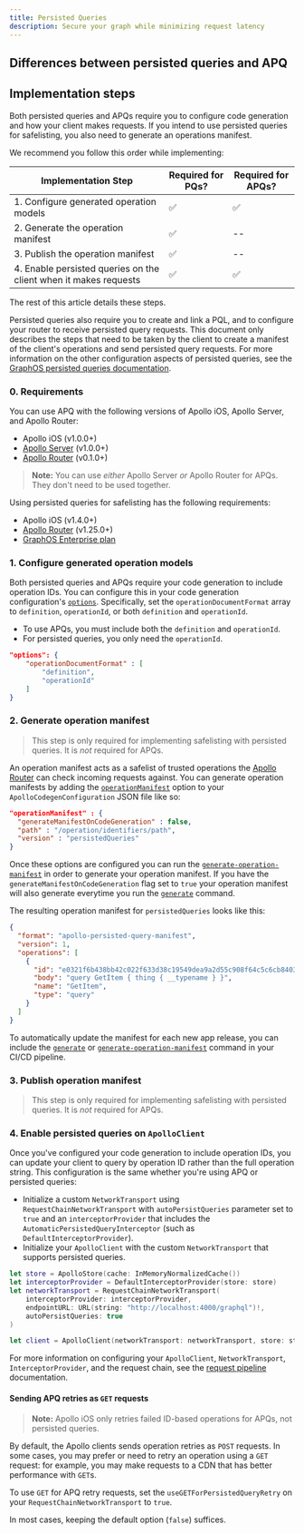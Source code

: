 ```yaml
---
title: Persisted Queries
description: Secure your graph while minimizing request latency
---
```


<ClientPQIntro />

## Differences between persisted queries and APQ

<ClientPQDifferences />

## Implementation steps

Both persisted queries and APQs require you to configure code generation and how your client makes requests. If you intend to use persisted queries for safelisting, you also need to generate an operations manifest.

We recommend you follow this order while implementing:

| Implementation Step | Required for PQs? | Required for APQs? |
| -----| ------------------ | ----------------- |
| 1. Configure generated operation models| ✅ | ✅ |
| 2. Generate the operation manifest |✅ | -- |
| 3. Publish the operation manifest |✅ | -- |
| 4. Enable persisted queries on the client when it makes requests | ✅ | ✅ |

The rest of this article details these steps.

Persisted queries also require you to create and link a PQL, and to configure your router to receive persisted query requests. This document only describes the steps that need to be taken by the client to create a manifest of the client's operations and send persisted query requests. For more information on the other configuration aspects of persisted queries, see the [GraphOS persisted queries documentation](/graphos/operations/persisted-queries).

### 0. Requirements

You can use APQ with the following versions of Apollo iOS, Apollo Server, and Apollo Router:
- Apollo iOS (v1.0.0+)
- [Apollo Server](/apollo-server/) (v1.0.0+)
- [Apollo Router](/router) (v0.1.0+)

> **Note:** You can use _either_ Apollo Server _or_ Apollo Router for APQs. They don't need to be used together.

Using persisted queries for safelisting has the following requirements:
- Apollo iOS (v1.4.0+)
- [Apollo Router](/router) (v1.25.0+)
- [GraphOS Enterprise plan](/graphos/enterprise/)

### 1. Configure generated operation models

Both persisted queries and APQs require your code generation to include operation IDs. You can configure this in your code generation configuration's [`options`](output-options).
Specifically, set the `operationDocumentFormat` array to `definition`, `operationId`, or both `definition` and `operationId`.
- To use APQs, you must include both the `definition` and `operationId`.
- For persisted queries, you only need the `operationId`.

```json title="apollo-codegen-config.json"
"options": {
    "operationDocumentFormat" : [
        "definition",
        "operationId"
    ]
}
```

### 2. Generate operation manifest

> This step is only required for implementing safelisting with persisted queries. It is _not_ required for APQs.

An operation manifest acts as a safelist of trusted operations the [Apollo Router](/router/) can check incoming requests against. You can generate operation manifests by adding the [`operationManifest`](./../code-generation/codegen-configuration#operation-manifest-configuration) option to your `ApolloCodegenConfiguration` JSON file like so:

```json title="apollo-codegen-config.json"
"operationManifest" : {
  "generateManifestOnCodeGeneration" : false,
  "path" : "/operation/identifiers/path",
  "version" : "persistedQueries"
}
```

Once these options are configured you can run the [`generate-operation-manifest`](./../code-generation/codegen-cli#generate-operation-manifest) in order to generate your operation manifest. If you have the `generateManifestOnCodeGeneration` flag set to `true` your operation manifest will also generate everytime you run the [`generate`](./../code-generation/codegen-cli#generate) command.

The resulting operation manifest for `persistedQueries` looks like this: 

```json title="operationIdentifiers.json"
{
  "format": "apollo-persisted-query-manifest",
  "version": 1,
  "operations": [
    {
      "id": "e0321f6b438bb42c022f633d38c19549dea9a2d55c908f64c5c6cb8403442fef",
      "body": "query GetItem { thing { __typename } }",
      "name": "GetItem",
      "type": "query"
    }
  ]
}
```

To automatically update the manifest for each new app release, you can include the [`generate`](./../code-generation/codegen-cli#generate) or [`generate-operation-manifest`](./../code-generation/codegen-cli#generate-operation-manifest) command in your CI/CD pipeline.

### 3. Publish operation manifest

> This step is only required for implementing safelisting with persisted queries. It is _not_ required for APQs.

<PublishPQMs />

### 4. Enable persisted queries on `ApolloClient`

Once you've configured your code generation to include operation IDs, you can update your client to query by operation ID rather than the full operation string. This configuration is the same whether you're using APQ or persisted queries:

- Initialize a custom `NetworkTransport` using `RequestChainNetworkTransport` with `autoPersistQueries` parameter set to `true` and an `interceptorProvider` that includes the `AutomaticPersistedQueryInterceptor` (such as `DefaultInterceptorProvider`).
- Initialize your `ApolloClient` with the custom `NetworkTransport` that supports persisted queries.

```swift
let store = ApolloStore(cache: InMemoryNormalizedCache())
let interceptorProvider = DefaultInterceptorProvider(store: store)
let networkTransport = RequestChainNetworkTransport(
    interceptorProvider: interceptorProvider,
    endpointURL: URL(string: "http://localhost:4000/graphql")!,
    autoPersistQueries: true
)

let client = ApolloClient(networkTransport: networkTransport, store: store)
```

For more information on configuring your `ApolloClient`, `NetworkTransport`, `InterceptorProvider`, and the request chain, see the [request pipeline](./../networking/request-pipeline) documentation.

#### Sending APQ retries as `GET` requests

> **Note:** Apollo iOS only retries failed ID-based operations for APQs, not persisted queries.

By default, the Apollo clients sends operation retries as `POST` requests.  In some cases, you may prefer or need to retry an operation using a `GET` request: for example, you may make requests to a CDN that has better performance with `GET`s.

To use `GET` for APQ retry requests, set the `useGETForPersistedQueryRetry` on your `RequestChainNetworkTransport` to `true`.

In most cases, keeping the default option (`false`) suffices.